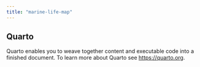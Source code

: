 ```yaml
---
title: "marine-life-map"
---
```


## Quarto

Quarto enables you to weave together content and executable code into a finished document. To learn more about Quarto see <https://quarto.org>.
